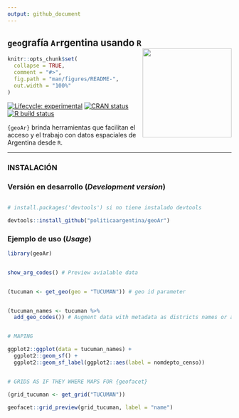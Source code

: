 ```yaml
---
output: github_document
---
```



##  `geo`grafía `Ar`rgentina usando `R` <a><img src="man/figures/logo.png" width="200" align="right" /></a>

<!-- README.md is generated from README.Rmd. Please edit that file -->

```r
knitr::opts_chunk$set(
  collapse = TRUE,
  comment = "#>",
  fig.path = "man/figures/README-",
  out.width = "100%"
)
```

<!-- badges: start -->
[![Lifecycle: experimental](https://img.shields.io/badge/lifecycle-experimental-orange.svg)](https://lifecycle.r-lib.org/articles/stages.html#experimental) 
[![CRAN status](https://www.r-pkg.org/badges/version/opinAr)](https://CRAN.R-project.org/package=opinAr)
[![R build status](https://github.com/PoliticaArgentina/opinAr/workflows/R-CMD-check/badge.svg)](https://github.com/PoliticaArgentina/opinAr/actions)

<!-- badges: end -->

`{geoAr}` brinda herramientas que facilitan el acceso y el trabajo con datos espaciales de Argentina desde `R`. 


---

### INSTALACIÓN

### Versión en desarrollo (*Development version*) 

```r

# install.packages('devtools') si no tiene instalado devtools

devtools::install_github("politicaargentina/geoAr")

```
### Ejemplo de uso (*Usage*)

```r

library(geoAr)


show_arg_codes() # Preview avialable data 


(tucuman <- get_geo(geo = "TUCUMAN")) # geo id parameter


(tucuman_names <- tucuman %>%
  add_geo_codes()) # Augment data with metadata as districts names or alternative id codes


# MAPING

ggplot2::ggplot(data = tucuman_names) +
  ggplot2::geom_sf() +
  ggplot2::geom_sf_label(ggplot2::aes(label = nomdepto_censo))


# GRIDS AS IF THEY WHERE MAPS FOR {geofacet}

(grid_tucuman <- get_grid("TUCUMAN"))

geofacet::grid_preview(grid_tucuman, label = "name")



```



